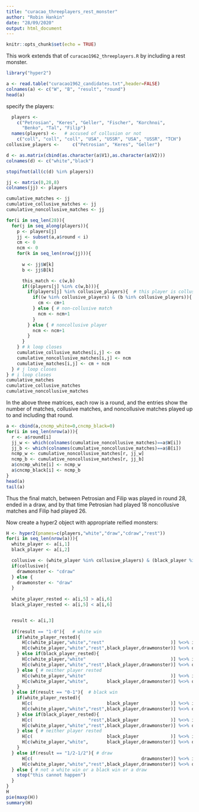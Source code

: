 ```yaml
---
title: "curacao_threeplayers_rest_monster"
author: "Robin Hankin"
date: "28/09/2020"
output: html_document
---
```


```r
knitr::opts_chunk$set(echo = TRUE)
```

This work extends that of `curacao1962_threeplayers.R` by including
a rest monster.


```r
library("hyper2")

a <- read.table("curacao1962_candidates.txt",header=FALSE)
colnames(a) <- c("W", "B", "result", "round")
head(a)
```

specify the players:

```r
  players <- 
    c("Petrosian", "Keres", "Geller", "Fischer", "Korchnoi",
      "Benko", "Tal", "Filip")
  names(players) <-   # accused of collusion or not
    c("coll", "coll", "coll", "USA", "USSR", "USA", "USSR", "TCH")
collusive_players <-     c("Petrosian", "Keres", "Geller")
 ```

```r
d <- as.matrix(cbind(as.character(a$V1),as.character(a$V2)))
colnames(d) <- c("white","black")

stopifnot(all(c(d) %in% players))

jj <- matrix(0,28,8)
colnames(jj) <- players

cumulative_matches <- jj
cumulative_collusive_matches <- jj
cumulative_noncollusive_matches <- jj

for(i in seq_len(28)){
  for(j in seq_along(players)){
    p <- players[j]
    jj <- subset(a,a$round < i)
    cm <- 0
    ncm <- 0
    for(k in seq_len(nrow(jj))){
      
      w <- jj$W[k]
      b <- jj$B[k]

      this_match <- c(w,b)
      if((players[j] %in% c(w,b))){
        if(players[j] %in% collusive_players){  # this player is collusive
          if((w %in% collusive_players) & (b %in% collusive_players)){  # both players collusive
            cm <- cm+1
          } else { # non-collusive match
            ncm <- ncm+1
          }
        } else { # noncollusive player
          ncm <- ncm+1
        }
      } 
    } # k loop closes
    cumulative_collusive_matches[i,j] <- cm
    cumulative_noncollusive_matches[i,j] <- ncm
    cumulative_matches[i,j] <- cm + ncm
  } # j loop closes
} # i loop closes
cumulative_matches
cumulative_collusive_matches
cumulative_noncollusive_matches
```

In the above three matrices, each row is a round, and the entries show
the number of matches, collusive matches, and noncollusive matches
played up to and including that round.


```r
a <- cbind(a,cncmp_white=0,cncmp_black=0)
for(i in seq_len(nrow(a))){
  r <- a$round[i]
  jj_w <- which(colnames(cumulative_noncollusive_matches)==a$W[i])
  jj_b <- which(colnames(cumulative_noncollusive_matches)==a$B[i])
  ncmp_w <- cumulative_noncollusive_matches[r, jj_w]
  ncmp_b <- cumulative_noncollusive_matches[r, jj_b]
  a$cncmp_white[i] <- ncmp_w
  a$cncmp_black[i] <- ncmp_b
}
head(a)
tail(a)
```


Thus the final match, between Petrosian and Filip was played in round
28, ended in a draw, and by that time Petrosian had played 18
noncollusive matches and Filip had played 26.

Now create a hyper2 object with appropriate reified monsters:


```r
H <- hyper2(pnames=c(players,"white","draw","cdraw","rest"))
for(i in seq_len(nrow(a))){
  white_player <- a[i,1]
  black_player <- a[i,2]

  collusive <- (white_player %in% collusive_players) & (black_player %in% collusive_players)
  if(collusive){
    drawmonster <- "cdraw"
  } else {
    drawmonster <- "draw"
  }
  
  white_player_rested <- a[i,5] > a[i,6]
  black_player_rested <- a[i,5] < a[i,6]


  result <- a[i,3]
  
  if(result == "1-0"){   # white win
    if(white_player_rested){
      H[c(white_player,"white","rest"                         )] %<>% inc
      H[c(white_player,"white","rest",black_player,drawmonster)] %<>% dec
    } else if(black_player_rested){
      H[c(white_player,"white"                                )] %<>% inc
      H[c(white_player,"white","rest",black_player,drawmonster)] %<>% dec
    } else { # neither player rested
      H[c(white_player,"white"                                )] %<>% inc
      H[c(white_player,"white",       black_player,drawmonster)] %<>% dec
    }
  } else if(result == "0-1"){  # black win
    if(white_player_rested){
      H[c(                            black_player            )] %<>% inc
      H[c(white_player,"white","rest",black_player,drawmonster)] %<>% dec
    } else if(black_player_rested){
      H[c(                     "rest",black_player            )] %<>% inc
      H[c(white_player,"white","rest",black_player,drawmonster)] %<>% dec
    } else { # neither player rested
      H[c(                            black_player            )] %<>% inc
      H[c(white_player,"white",       black_player,drawmonster)] %<>% dec
    }
  } else if(result == "1/2-1/2"){ # draw
      H[c(                                         drawmonster)] %<>% inc
      H[c(white_player,"white","rest",black_player,drawmonster)] %<>% dec
  } else { # not a white win or a black win or a draw
    stop("this cannot happen")
  }
}
H
pie(maxp(H))
summary(H)
```

